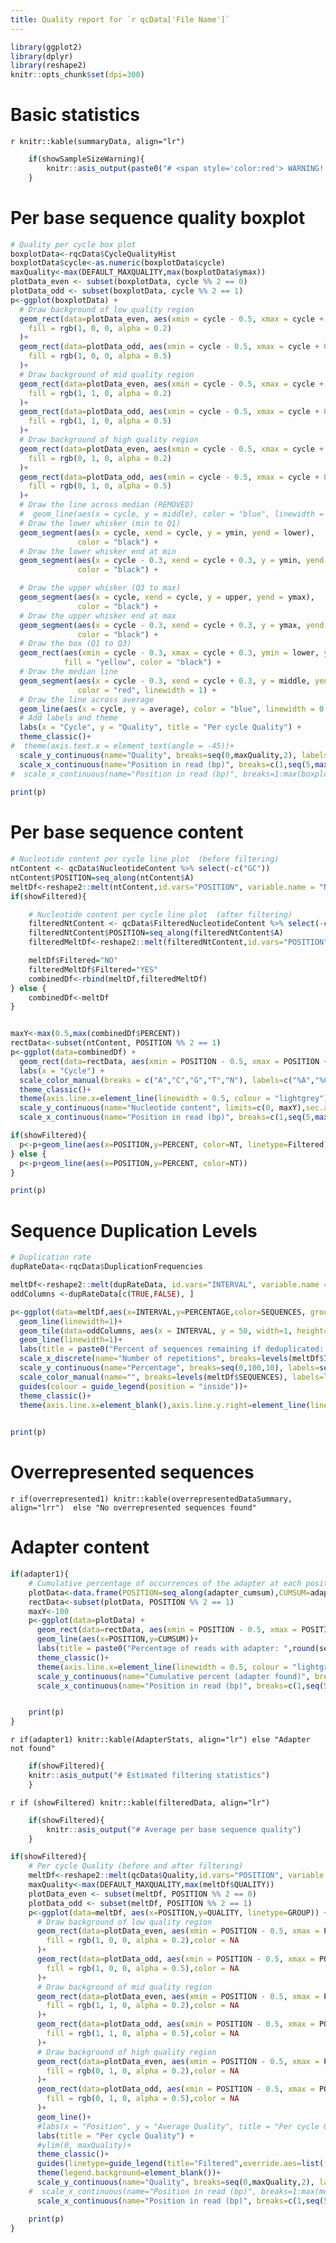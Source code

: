 ```yaml
---
title: Quality report for `r qcData['File Name']`
---
```


```r
library(ggplot2)
library(dplyr)
library(reshape2)
knitr::opts_chunk$set(dpi=300)
```

# Basic statistics

`r knitr::kable(summaryData, align="lr")`

```r
	if(showSampleSizeWarning){
		knitr::asis_output(paste0("# <span style='color:red'> WARNING! FASTQ file integrity issue detected! </span> \n\n ## Sample size differs from Rfastp output (",totalSampleReads,").\n\n ## This suggests potential issues with your FASTQ file. Do not proceed with filtering until the file is fixed. "))
	}
```

# Per base sequence quality boxplot

```r
# Quality per cycle box plot 
boxplotData<-rqcData$CycleQualityHist 
boxplotData$cycle<-as.numeric(boxplotData$cycle)
maxQuality<-max(DEFAULT_MAXQUALITY,max(boxplotData$ymax))
plotData_even <- subset(boxplotData, cycle %% 2 == 0)
plotData_odd <- subset(boxplotData, cycle %% 2 == 1)
p<-ggplot(boxplotData) +
  # Draw background of low quality region
  geom_rect(data=plotData_even, aes(xmin = cycle - 0.5, xmax = cycle + 0.5, ymin = 0,ymax = 20),
    fill = rgb(1, 0, 0, alpha = 0.2)
  )+
  geom_rect(data=plotData_odd, aes(xmin = cycle - 0.5, xmax = cycle + 0.5, ymin = 0,ymax = 20),
    fill = rgb(1, 0, 0, alpha = 0.5)
  )+
  # Draw background of mid quality region
  geom_rect(data=plotData_even, aes(xmin = cycle - 0.5, xmax = cycle + 0.5, ymin = 20,ymax = 28),
    fill = rgb(1, 1, 0, alpha = 0.2)
  )+
  geom_rect(data=plotData_odd, aes(xmin = cycle - 0.5, xmax = cycle + 0.5, ymin = 20,ymax = 28),
    fill = rgb(1, 1, 0, alpha = 0.5)
  )+
  # Draw background of high quality region
  geom_rect(data=plotData_even, aes(xmin = cycle - 0.5, xmax = cycle + 0.5, ymin = 28,ymax = maxQuality),
    fill = rgb(0, 1, 0, alpha = 0.2)
  )+
  geom_rect(data=plotData_odd, aes(xmin = cycle - 0.5, xmax = cycle + 0.5, ymin = 28,ymax = maxQuality),
    fill = rgb(0, 1, 0, alpha = 0.5) 
  )+
  # Draw the line across median (REMOVED)
  #  geom_line(aes(x = cycle, y = middle), color = "blue", linewidth = 1) +
  # Draw the lower whisker (min to Q1)
  geom_segment(aes(x = cycle, xend = cycle, y = ymin, yend = lower), 
               color = "black") +
  # Draw the lower whisker end at min
  geom_segment(aes(x = cycle - 0.3, xend = cycle + 0.3, y = ymin, yend = ymin), 
               color = "black") +

  # Draw the upper whisker (Q3 to max)
  geom_segment(aes(x = cycle, xend = cycle, y = upper, yend = ymax), 
               color = "black") +
  # Draw the upper whisker end at max
  geom_segment(aes(x = cycle - 0.3, xend = cycle + 0.3, y = ymax, yend = ymax), 
               color = "black") +
  # Draw the box (Q1 to Q3)
  geom_rect(aes(xmin = cycle - 0.3, xmax = cycle + 0.3, ymin = lower, ymax = upper), 
            fill = "yellow", color = "black") +
  # Draw the median line
  geom_segment(aes(x = cycle - 0.3, xend = cycle + 0.3, y = middle, yend = middle), 
               color = "red", linewidth = 1) +
  # Draw the line across average
  geom_line(aes(x = cycle, y = average), color = "blue", linewidth = 0.5) +  
  # Add labels and theme
  labs(x = "Cycle", y = "Quality", title = "Per cycle Quality") +
  theme_classic()+
#  theme(axis.text.x = element_text(angle = -45))+
  scale_y_continuous(name="Quality", breaks=seq(0,maxQuality,2), labels=seq(0,maxQuality,2), limits=c(0, maxQuality),expand = c(0, 0))+
  scale_x_continuous(name="Position in read (bp)", breaks=c(1,seq(5,max(boxplotData$cycle),5)), labels=c(1,seq(5,max(boxplotData$cycle),5)), limits=c(0.5,max(boxplotData$cycle)+0.5),expand = c(0, 0))
#  scale_x_continuous(name="Position in read (bp)", breaks=1:max(boxplotData$cycle), labels=1:max(boxplotData$cycle), limits=c(0.5,max(boxplotData$cycle)+0.5),expand = c(0, 0))
  
print(p)
```

  

# Per base sequence content


```r
# Nucleotide content per cycle line plot  (before filtering)
ntContent <- qcData$NucleotideContent %>% select(-c("GC"))
ntContent$POSITION=seq_along(ntContent$A)
meltDf<-reshape2::melt(ntContent,id.vars="POSITION", variable.name = "NT", value.name = "PERCENT")
if(showFiltered){  

	# Nucleotide content per cycle line plot  (after filtering)
	filteredNtContent <- qcData$FilteredNucleotideContent %>% select(-c("GC"))
	filteredNtContent$POSITION=seq_along(filteredNtContent$A)
	filteredMeltDf<-reshape2::melt(filteredNtContent,id.vars="POSITION", variable.name = "NT", value.name = "PERCENT")

	meltDf$Filtered="NO"
	filteredMeltDf$Filtered="YES"
	combinedDf<-rbind(meltDf,filteredMeltDf)
} else {
	combinedDf<-meltDf
}


maxY<-max(0.5,max(combinedDf$PERCENT))
rectData<-subset(ntContent, POSITION %% 2 == 1)
p<-ggplot(data=combinedDf) +
  geom_rect(data=rectData, aes(xmin = POSITION - 0.5, xmax = POSITION + 0.5, ymin = 0,ymax = maxY), fill = rgb(0.7, 0.7, 0.7, alpha = 0.5))+
  labs(x = "Cycle") +
  scale_color_manual(breaks = c("A","C","G","T","N"), labels=c("%A","%C","%G","%T","%N"), values=c(A="red",C="blue",G="green",T="black",N="purple"))+
  theme_classic()+
  theme(axis.line.x=element_line(linewidth = 0.5, colour = "lightgrey"),axis.line.y.right=element_line(linewidth = 0.5, colour = "lightgrey"),axis.ticks.y.right = element_line(linewidth = 0.5, colour = "lightgrey"),panel.grid.major.y = element_line(linewidth = 0.5, colour = "lightgrey"))+
  scale_y_continuous(name="Nucleotide content", limits=c(0, maxY),sec.axis = dup_axis(name = NULL, labels = NULL),expand = c(0, 0.001))+
  scale_x_continuous(name="Position in read (bp)", breaks=c(1,seq(5,max(ntContent$POSITION),5)), labels=c(1,seq(5,max(ntContent$POSITION),5)), limits=c(0.5,max(ntContent$POSITION)+0.5),expand = c(0, 0))

if(showFiltered){  
  p<-p+geom_line(aes(x=POSITION,y=PERCENT, color=NT, linetype=Filtered))
} else {
  p<-p+geom_line(aes(x=POSITION,y=PERCENT, color=NT))
}   

print(p)
```


# Sequence Duplication Levels

```r
# Duplication rate
dupRateData<-rqcData$DuplicationFrequencies

meltDf<-reshape2::melt(dupRateData, id.vars="INTERVAL", variable.name = "SEQUENCES", value.name = "PERCENTAGE")
oddColumns <-dupRateData[c(TRUE,FALSE), ]

p<-ggplot(data=meltDf,aes(x=INTERVAL,y=PERCENTAGE,color=SEQUENCES, group=SEQUENCES)) +
  geom_line(linewidth=1)+  
  geom_tile(data=oddColumns, aes(x = INTERVAL, y = 50, width=1, height=100),fill = rgb(0.7, 0.7, 0.7, alpha = 0.5), inherit.aes = FALSE)+  
  geom_line(linewidth=1)+    
  labs(title = paste0("Percent of sequences remaining if deduplicated: ",rqcData$DuplicationRate ,"%")) +
  scale_x_discrete(name="Number of repetitions", breaks=levels(meltDf$INTERVAL), labels=duplicationNames,expand = c(0, 0.5))+
  scale_y_continuous(name="Percentage", breaks=seq(0,100,10), labels=seq(0,100,10),sec.axis = dup_axis(name = NULL, labels = NULL),expand = c(0, 0))  +
  scale_color_manual(name="", breaks=levels(meltDf$SEQUENCES), labels=levels(meltDf$SEQUENCES), values=c(TOTAL="blue",DEDUPLICATED="red"))  +
  guides(colour = guide_legend(position = "inside"))+
  theme_classic()+
  theme(axis.line.x=element_blank(),axis.line.y.right=element_line(linewidth = 0.5, colour = "lightgrey"),axis.ticks.y.right = element_line(linewidth = 0.5, colour = "lightgrey"),panel.grid.major.y = element_line(linewidth = 0.5, colour = "lightgrey"),legend.position.inside = c(0.85, 0.9),legend.background = element_blank(), legend.key = element_blank())

  
print(p)

```

# Overrepresented sequences

`r if(overrepresented1) knitr::kable(overrepresentedDataSummary, align="lrr")  else "No overrepresented sequences found"`


# Adapter content

```r
if(adapter1){
	# Cumulative percentage of occurrences of the adapter at each position: 
	plotData<-data.frame(POSITION=seq_along(adapter_cumsum),CUMSUM=adapter_cumsum)
	rectData<-subset(plotData, POSITION %% 2 == 1)
	maxY<-100
	p<-ggplot(data=plotData) +
	  geom_rect(data=rectData, aes(xmin = POSITION - 0.5, xmax = POSITION + 0.5, ymin = 0,ymax = maxY), fill = rgb(0.7, 0.7, 0.7, alpha = 0.5))+
	  geom_line(aes(x=POSITION,y=CUMSUM))+
	  labs(title = paste0("Percentage of reads with adapter: ",round(seqAdapterPercent*100,2),"%")) +
	  theme_classic()+
	  theme(axis.line.x=element_line(linewidth = 0.5, colour = "lightgrey"),axis.line.y.right=element_line(linewidth = 0.5, colour = "lightgrey"),axis.ticks.y.right = element_line(linewidth = 0.5, colour = "lightgrey"),panel.grid.major.y = element_line(linewidth = 0.5, colour = "lightgrey"))+
	  scale_y_continuous(name="Cumulative percent (adapter found)", breaks=seq(0,maxY,10), limits=c(0, maxY),sec.axis = dup_axis(name = NULL, labels = NULL),expand = c(0, 0.1))+
	  scale_x_continuous(name="Position in read (bp)", breaks=c(1,seq(5,max(plotData$POSITION),5)), labels=c(1,seq(5,max(plotData$POSITION),5)), limits=c(0.5,max(plotData$POSITION)+0.5),expand = c(0, 0))


	print(p)
}
```


`r if(adapter1) knitr::kable(AdapterStats, align="lr") else "Adapter not found"`


```r
	if(showFiltered){
	knitr::asis_output("# Estimated filtering statistics")
	}
```

`r if (showFiltered) knitr::kable(filteredData, align="lr")`


```r
	if(showFiltered){
		knitr::asis_output("# Average per base sequence quality")
	}
```

```r
if(showFiltered){
	# Per cycle Quality (before and after filtering)
	meltDf<-reshape2::melt(qcData$Quality,id.vars="POSITION", variable.name = "GROUP", value.name = "QUALITY")
	maxQuality<-max(DEFAULT_MAXQUALITY,max(meltDf$QUALITY))
	plotData_even <- subset(meltDf, POSITION %% 2 == 0)
	plotData_odd <- subset(meltDf, POSITION %% 2 == 1)
	p<-ggplot(data=meltDf, aes(x=POSITION,y=QUALITY, linetype=GROUP)) +
	  # Draw background of low quality region
	  geom_rect(data=plotData_even, aes(xmin = POSITION - 0.5, xmax = POSITION + 0.5, ymin = 0,ymax = 20),
	    fill = rgb(1, 0, 0, alpha = 0.2),color = NA
	  )+
	  geom_rect(data=plotData_odd, aes(xmin = POSITION - 0.5, xmax = POSITION + 0.5, ymin = 0,ymax = 20),
	    fill = rgb(1, 0, 0, alpha = 0.5),color = NA
	  )+
	  # Draw background of mid quality region
	  geom_rect(data=plotData_even, aes(xmin = POSITION - 0.5, xmax = POSITION + 0.5, ymin = 20,ymax = 28),
	    fill = rgb(1, 1, 0, alpha = 0.2),color = NA
	  )+
	  geom_rect(data=plotData_odd, aes(xmin = POSITION - 0.5, xmax = POSITION + 0.5, ymin = 20,ymax = 28),
	    fill = rgb(1, 1, 0, alpha = 0.5),color = NA
	  )+
	  # Draw background of high quality region
	  geom_rect(data=plotData_even, aes(xmin = POSITION - 0.5, xmax = POSITION + 0.5, ymin = 28,ymax = maxQuality),
	    fill = rgb(0, 1, 0, alpha = 0.2),color = NA
	  )+
	  geom_rect(data=plotData_odd, aes(xmin = POSITION - 0.5, xmax = POSITION + 0.5, ymin = 28,ymax = maxQuality),
	    fill = rgb(0, 1, 0, alpha = 0.5),color = NA
	  )+  
	  geom_line()+
	  #labs(x = "Position", y = "Average Quality", title = "Per cycle Quality") +
	  labs(title = "Per cycle Quality") +
	  #ylim(0, maxQuality)+  
	  theme_classic()+
	  guides(linetype=guide_legend(title="Filtered",override.aes=list(fill=NA)))+
	  theme(legend.background=element_blank())+
	  scale_y_continuous(name="Quality", breaks=seq(0,maxQuality,2), labels=seq(0,maxQuality,2), limits=c(0, maxQuality),expand = c(0, 0))+
	#  scale_x_continuous(name="Position in read (bp)", breaks=1:max(meltDf$POSITION), labels=1:max(meltDf$POSITION), limits=c(0.5,max(meltDf$POSITION)+0.5),expand = c(0, 0))
	  scale_x_continuous(name="Position in read (bp)", breaks=c(1,seq(5,max(meltDf$POSITION),5)), labels=c(1,seq(5,max(meltDf$POSITION),5)), limits=c(0.5,max(meltDf$POSITION)+0.5),expand = c(0, 0)) 

	print(p)
}
```

